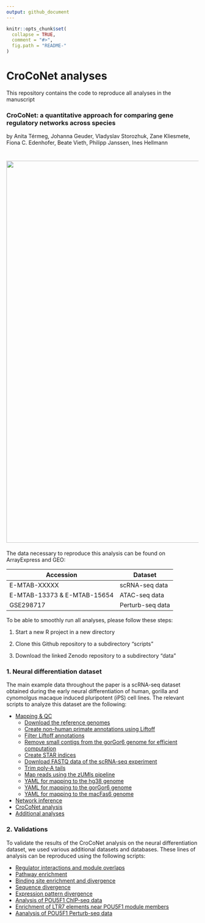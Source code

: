 ```yaml
---
output: github_document
---
```


```r
knitr::opts_chunk$set(
  collapse = TRUE,
  comment = "#>",
  fig.path = "README-"
)
```

# CroCoNet analyses

This repository contains the code to reproduce all analyses in the manuscript 

### **CroCoNet: a quantitative approach for comparing gene regulatory networks across species** 

by Anita Térmeg, Johanna Geuder, Vladyslav Storozhuk, Zane Kliesmete, Fiona C. Edenhofer, Beate Vieth, Philipp Janssen, Ines Hellmann

# <img src="pipeline.png" align="center" width="1000" />

The data necessary to reproduce this analysis can be found on ArrayExpress and GEO:

| Accession    | Dataset                                         |
|--------------|-------------------------------------------------|
| E-MTAB-XXXXX | scRNA-seq data  |
| E-MTAB-13373 & E-MTAB-15654 | ATAC-seq data |
| GSE298717 | Perturb-seq data |

To be able to smoothly run all analyses, please follow these steps:

1. Start a new R project in a new directory

2. Clone this Github repository to a subdirectory "scripts"

3. Download the linked Zenodo repository to a subdirectory "data"


### 1. Neural differentiation dataset
The main example data throughout the paper is a scRNA-seq dataset obtained during the early neural differentiation of human, gorilla and cynomolgus macaque induced pluripotent (iPS) cell lines. The relevant scripts to analyze this dataset are the following:\

* [Mapping & QC](1.neural_differentiation_dataset/1.1.mapping_and_QC/)\
    * [Download the reference genomes](1.neural_differentiation_dataset/1.1.mapping_and_QC/1.1.1.download_ref_genomes.sh)\
    * [Create non-human primate annotations using Liftoff](1.neural_differentiation_dataset/1.1.mapping_and_QC/1.1.2.run_liftoff.sh)\
    * [Filter Liftoff annotations](1.neural_differentiation_dataset/1.1.mapping_and_QC/1.1.3.filter_liftoff_gtfs.R)\
    * [Remove small contigs from the gorGor6 genome for efficient computation](1.neural_differentiation_dataset/1.1.mapping_and_QC/1.1.4.remove_small_contigs.R)\
    * [Create STAR indices](1.neural_differentiation_dataset/1.1.mapping_and_QC/1.1.5.create_STAR_indices.sh)\
    * [Download FASTQ data of the scRNA-seq experiment](1.neural_differentiation_dataset/1.1.mapping_and_QC/1.1.6.download_FASTQ.sh)\
    * [Trim poly-A tails](1.neural_differentiation_dataset/1.1.mapping_and_QC/1.1.7.trimming.sh)\
    * [Map reads using the zUMIs pipeline](1.neural_differentiation_dataset/1.1.mapping_and_QC/1.1.8.mapping.sh)\
    * [YAML for mapping to the hg38 genome](1.neural_differentiation_dataset/1.1.mapping_and_QC/hg38.yaml)\
    * [YAML for mapping to the gorGor6 genome](1.neural_differentiation_dataset/1.1.mapping_and_QC/gorGor6.yaml)\
    * [YAML for mapping to the macFas6 genome](1.neural_differentiation_dataset/1.1.mapping_and_QC/macFas6.yaml)\
* [Network inference](1.neural_differentiation_dataset/1.2.network_inference/)\
* [CroCoNet analysis](1.neural_differentiation_dataset/1.3.CroCoNet_analysis/)\
* [Additional analyses](1.neural_differentiation_dataset/1.4.additional_analysis/)\

### 2. Validations
To validate the results of the CroCoNet analysis on the neural differentiation dataset, we used various additional datasets and databases. These lines of analysis can be reproduced using the following scripts:\

* [Regulator interactions and module overlaps](2.validations/2.1.regulator_interactions_and_module_overlaps/)\
* [Pathway enrichment](.validations/2.2.pathway_enrichment/)\
* [Binding site enrichment and divergence](2.validations/2.3.binding_site_enrichment_and_divergence/)\
* [Sequence divergence](2.validations/2.4.sequence_divergence/)\
* [Expression pattern divergence](2.validations/2.5.expression_pattern_divergence/)\
* [Analysis of POU5F1 ChIP-seq data](2.validations/2.6.POU5F1_ChIP_seq/)\
* [Enrichment of LTR7 elements near POU5F1 module members](2.validations/2.7.POU5F1_LTR7_enrichment/)\
* [Aanalysis of POU5F1 Perturb-seq data](2.validations/2.8.POU5F1_Perturb_seq/)\